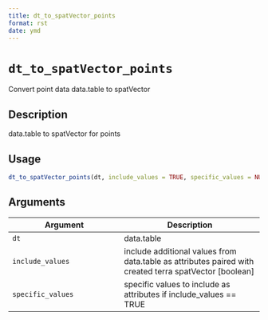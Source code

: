 ```yaml
--- 
title: dt_to_spatVector_points 
format: rst 
date: ymd 
--- 
```

# `dt_to_spatVector_points`

Convert point data data.table to spatVector


## Description

data.table to spatVector for points


## Usage

```r
dt_to_spatVector_points(dt, include_values = TRUE, specific_values = NULL)
```


## Arguments

Argument      |Description
------------- |----------------
`dt`     |     data.table
`include_values`     |     include additional values from data.table as attributes paired with created terra spatVector [boolean]
`specific_values`     |     specific values to include as attributes if include_values == TRUE


